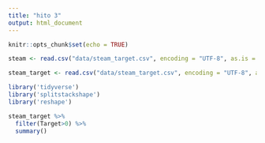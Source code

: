 ```yaml
---
title: "hito 3"
output: html_document
---
```


```r
knitr::opts_chunk$set(echo = TRUE)
```

```r
steam <- read.csv("data/steam_target.csv", encoding = "UTF-8", as.is = F)

steam_target <- read.csv("data/steam_target.csv", encoding = "UTF-8", as.is = F)
```

```r
library('tidyverse')
library('splitstackshape')
library('reshape')

steam_target %>%
  filter(Target>0) %>%
  summary()
  
```